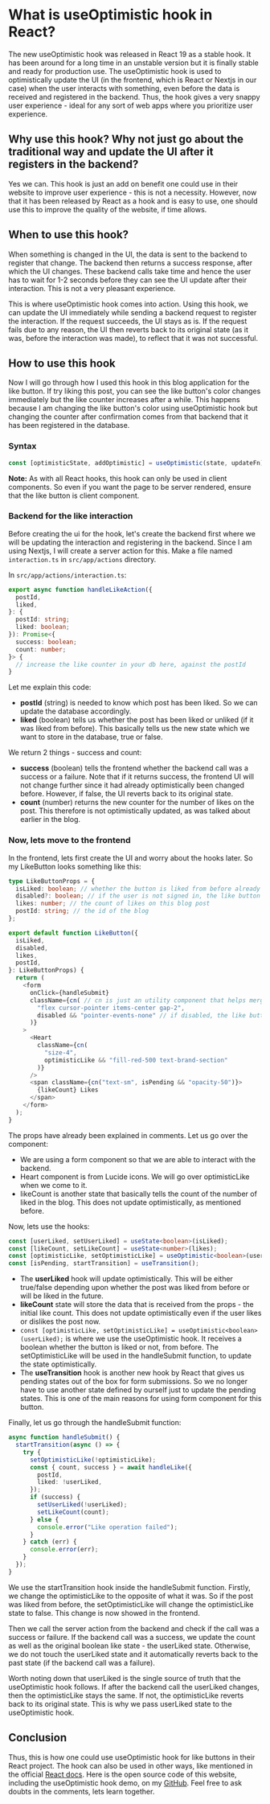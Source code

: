 # What is useOptimistic hook in React?

The new useOptimistic hook was released in React 19 as a stable hook. It has been around for a long time in an unstable version but it is finally stable and ready for production use. The useOptimistic hook is used to optimistically update the UI (in the frontend, which is React or Nextjs in our case) when the user interacts with something, even before the data is received and registered in the backend. Thus, the hook gives a very snappy user experience - ideal for any sort of web apps where you prioritize user experience.

## Why use this hook? Why not just go about the traditional way and update the UI after it registers in the backend?

Yes we can. This hook is just an add on benefit one could use in their website to improve user experience - this is not a necessity. However, now that it has been released by React as a hook and is easy to use, one should use this to improve the quality of the website, if time allows.

## When to use this hook?

When something is changed in the UI, the data is sent to the backend to register that change. The backend then returns a success response, after which the UI changes. These backend calls take time and hence the user has to wait for 1-2 seconds before they can see the UI update after their interaction. This is not a very pleasant experience.

This is where useOptimistic hook comes into action. Using this hook, we can update the UI immediately while sending a backend request to register the interaction. If the request succeeds, the UI stays as is. If the request fails due to any reason, the UI then reverts back to its original state (as it was, before the interaction was made), to reflect that it was not successful.

## How to use this hook

Now I will go through how I used this hook in this blog application for the like button. If try liking this post, you can see the like button's color changes immediately but the like counter increases after a while. This happens because I am changing the like button's color using useOptimistic hook but changing the counter after confirmation comes from that backend that it has been registered in the database.

### Syntax

```typescript
const [optimisticState, addOptimistic] = useOptimistic(state, updateFn);
```

**Note:** As with all React hooks, this hook can only be used in client components. So even if you want the page to be server rendered, ensure that the like button is client component.

### Backend for the like interaction

Before creating the ui for the hook, let's create the backend first where we will be updating the interaction and registering in the backend. Since I am using Nextjs, I will create a server action for this. Make a file named `interaction.ts` in `src/app/actions` directory.

In `src/app/actions/interaction.ts`:

```typescript
export async function handleLikeAction({
  postId,
  liked,
}: {
  postId: string;
  liked: boolean;
}): Promise<{
  success: boolean;
  count: number;
}> {
  // increase the like counter in your db here, against the postId
}
```

Let me explain this code:

- **postId** (string) is needed to know which post has been liked. So we can update the database accordingly.
- **liked** (boolean) tells us whether the post has been liked or unliked (if it was liked from before). This basically tells us the new state which we want to store in the database, true or false.

We return 2 things - success and count:

- **success** (boolean) tells the frontend whether the backend call was a success or a failure. Note that if it returns success, the frontend UI will not change further since it had already optimistically been changed before. However, if false, the UI reverts back to its original state.
- **count** (number) returns the new counter for the number of likes on the post. This therefore is not optimistically updated, as was talked about earlier in the blog.

### Now, lets move to the frontend

In the frontend, lets first create the UI and worry about the hooks later. So my LikeButton looks something like this:

```typescript
type LikeButtonProps = {
  isLiked: boolean; // whether the button is liked from before already
  disabled?: boolean; // if the user is not signed in, the like button should not work
  likes: number; // the count of likes on this blog post
  postId: string; // the id of the blog
};

export default function LikeButton({
  isLiked,
  disabled,
  likes,
  postId,
}: LikeButtonProps) {
  return (
    <form
      onClick={handleSubmit}
      className={cn( // cn is just an utility component that helps merging tailwind classes effectively
        "flex cursor-pointer items-center gap-2",
        disabled && "pointer-events-none" // if disabled, the like button should not work and hence clicking should not be possible
      )}
    >
      <Heart
        className={cn(
          "size-4",
          optimisticLike && "fill-red-500 text-brand-section"
        )}
      />
      <span className={cn("text-sm", isPending && "opacity-50")}>
        {likeCount} Likes
      </span>
    </form>
  );
}
```

The props have already been explained in comments. Let us go over the component:

- We are using a form component so that we are able to interact with the backend.
- Heart component is from Lucide icons. We will go over optimisticLike when we come to it.
- likeCount is another state that basically tells the count of the number of liked in the blog. This does not update optimistically, as mentioned before.

Now, lets use the hooks:

```typescript
const [userLiked, setUserLiked] = useState<boolean>(isLiked);
const [likeCount, setLikeCount] = useState<number>(likes);
const [optimisticLike, setOptimisticLike] = useOptimistic<boolean>(userLiked);
const [isPending, startTransition] = useTransition();
```

- The **userLiked** hook will update optimistically. This will be either true/false depending upon whether the post was liked from before or will be liked in the future.
- **likeCount** state will store the data that is received from the props - the initial like count. This does not update optimistically even if the user likes or dislikes the post now.
- `const [optimisticLike, setOptimisticLike] = useOptimistic<boolean>(userLiked);` is where we use the useOptimistic hook. It receives a boolean whether the button is liked or not, from before. The setOptimisticLike will be used in the handleSubmit function, to update the state optimistically.
- The **useTransition** hook is another new hook by React that gives us pending states out of the box for form submissions. So we no longer have to use another state defined by ourself just to update the pending states. This is one of the main reasons for using form component for this button.

Finally, let us go through the handleSubmit function:

```typescript
async function handleSubmit() {
  startTransition(async () => {
    try {
      setOptimisticLike(!optimisticLike);
      const { count, success } = await handleLike({
        postId,
        liked: !userLiked,
      });
      if (success) {
        setUserLiked(!userLiked);
        setLikeCount(count);
      } else {
        console.error("Like operation failed");
      }
    } catch (err) {
      console.error(err);
    }
  });
}
```

We use the startTransition hook inside the handleSubmit function. Firstly, we change the optimisticLike to the opposite of what it was. So if the post was liked from before, the setOptimisticLike will change the optimisticLike state to false. This change is now showed in the frontend.

Then we call the server action from the backend and check if the call was a success or failure. If the backend call was a success, we update the count as well as the original boolean like state - the userLiked state. Otherwise, we do not touch the userLiked state and it automatically reverts back to the past state (if the backend call was a failure).

Worth noting down that userLiked is the single source of truth that the useOptimistic hook follows. If after the backend call the userLiked changes, then the optimisticLike stays the same. If not, the optimisticLike reverts back to its original state. This is why we pass userLiked state to the useOptimistic hook.

## Conclusion

Thus, this is how one could use useOptimistic hook for like buttons in their React project. The hook can also be used in other ways, like mentioned in the official [React docs](https://react.dev/reference/react/useOptimistic). Here is the open source code of this website, including the useOptimistic hook demo, on my [GitHub](https://github.com/Dey11/drites). Feel free to ask doubts in the comments, lets learn together.
